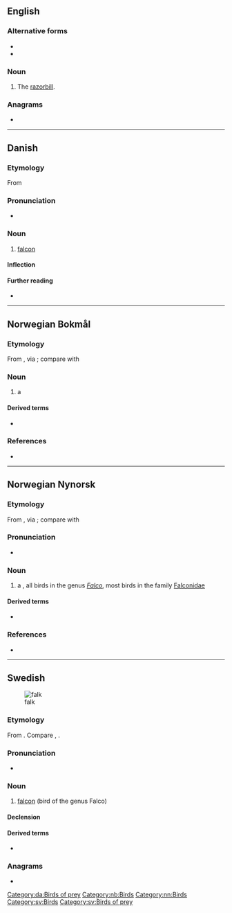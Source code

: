 {{also|Falk|fahlk}}
==English==

===Alternative forms===
* {{l|en|falc}}
* {{l|en|faik}}

===Noun===
{{en-noun}}

# {{lb|en|UK|dialect}} The [[razorbill]].

{{Webster 1913}}

===Anagrams===
* {{anagrams|en|a=afkl|KLFA|flak}}

----

==Danish==

===Etymology===
From {{inh|da|non|falki}}

===Pronunciation===
* {{IPA|da|/falk/|[falˀɡ̊]}}

===Noun===
{{da-noun|en|e}}

# [[falcon]] {{gloss|bird of the genus ''[[Falco]]''}}

====Inflection====
{{da-noun-infl|en|e}}

====Further reading====
* {{pedialite|lang=da}}

[[Category:da:Birds of prey]]

----

==Norwegian Bokmål==
{{wikipedia|lang=no|falker}}

===Etymology===
From {{der|nb|gml|valk}}, via {{der|nb|non|falkr}}; compare with {{cog|de|Falke}}

===Noun===
{{nb-noun-m1}}

# a {{l|en|falcon}} {{q|bird of the genus Falco}}

====Derived terms====
* {{l|nb|vandrefalk}}

===References===
* {{R:The Bokmål Dictionary}}

[[Category:nb:Birds]]

----

==Norwegian Nynorsk==
{{wikipedia|lang=nn|falco}}

===Etymology===
From {{der|nn|gml|valk}}, via {{der|nn|non|falkr}}; compare with {{cog|de|Falke}}

===Pronunciation===
* {{IPA|no|/fɑlk/}}

===Noun===
{{nn-noun-m1}}

# a {{l|en|falcon}}, all birds in the genus ''[[Falco]]'', most birds in the family [[Falconidae]]

====Derived terms====
* {{l|nn|vandrefalk}}

===References===
* {{R:The Nynorsk Dictionary}}

[[Category:nn:Birds]]

----

==Swedish==
{{wikipedia|lang=sv}}
[[Image:Brown-Falcon,-Vic,-3.1.2008.jpg|thumb|falk]]

===Etymology===
{{dercat|sv|gml|osx|gmw-pro|gem-pro}}
From {{der|sv|non|falki}}. Compare {{cog|de|Falke}}, {{cog|en|falcon}}.

===Pronunciation===
* {{audio|sv|Sv-falk.ogg|Audio}}

===Noun===
{{sv-noun|c}}

# [[falcon]] (bird of the genus Falco)

====Declension====
{{sv-infl-noun-c-ar}}

====Derived terms====
* {{l|sv|pilgrimsfalk}}

===Anagrams===
* {{anagrams|sv|a=afkl|flak}}

[[Category:sv:Birds]]
[[Category:sv:Birds of prey]]